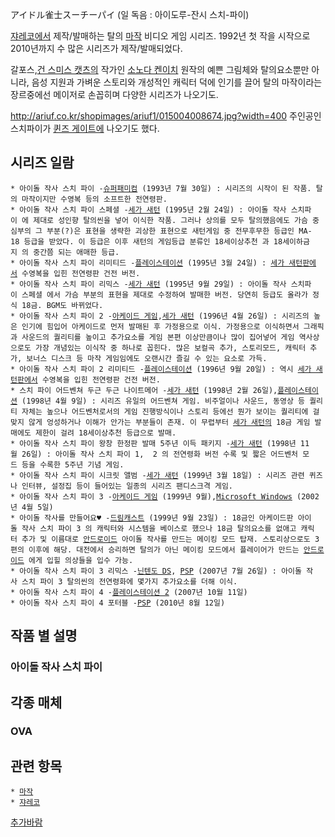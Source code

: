 アイドル雀士スーチーパイ (일 독음 : 아이도루-잔시 스치-파이)

[[쟈레코]]에서 제작/발매하는 탈의 [[마작]] 비디오 게임 시리즈. 1992년 첫 작을 시작으로 2010년까지 수 많은 시리즈가 제작/발매되었다.

갈포스,[[건 스미스 캣츠]]의 작가인 [[소노다 켄이치]] 원작의 예쁜 그림체와 탈의요소뿐만 아니라, 음성 지원과 가벼운 스토리와 개성적인 캐릭터 덕에 인기를 끌어 탈의 마작이라는 장르중에선 메이저로 손꼽히며 다양한 시리즈가 나오기도.

http://ariuf.co.kr/shopimages/ariuf1/015004008674.jpg?width=400
주인공인 스치파이가 [[퀸즈 게이트]]에 나오기도 했다.

== 시리즈 일람 ==
 * 아이돌 작사 스치 파이 -[[슈퍼패미컴]] (1993년 7월 30일) : 시리즈의 시작이 된 작품. 탈의 마작이지만 수영복 등의 소프트한 전연령판.
 * 아이돌 작사 스치 파이 스페셜 -[[세가 새턴]] (1995년 2월 24일) : 아이돌 작사 스치파이 에 제대로 성인향 탈의씬을 넣어 이식한 작품. 그러나 상의를 모두 탈의했음에도 가슴 중심부의 그 부분(?)은 표현을 생략한 괴상한 표현으로 새턴게임 중 전무후무한 등급인 MA-18 등급을 받았다. 이 등급은 이후 새턴의 게임등급 분류인 18세이상추천 과 18세이하금지 의 중간쯤 되는 애매한 등급.
 * 아이돌 작사 스치 파이 리미티드 -[[플레이스테이션]] (1995년 3월 24일) : [[세가 새턴]]판에서 수영복을 입힌 전연령판 건전 버전.
 * 아이돌 작사 스치 파이 리믹스 -[[세가 새턴]] (1995년 9월 29일) : 아이돌 작사 스치파이 스페셜 에서 가슴 부분의 표현을 제대로 수정하여 발매한 버전. 당연히 등급도 올라가 정식 18금. BGM도 바뀌었다.
 * 아이돌 작사 스치 파이 2 -[[아케이드 게임]],[[세가 새턴]] (1996년 4월 26일) : 시리즈의 높은 인기에 힘입어 아케이드로 먼저 발매된 후 가정용으로 이식. 가정용으로 이식하면서 그래픽과 사운드의 퀄리티를 높이고 추가요소를 게임 본편 이상만큼이나 많이 집어넣어 게임 역사상으로도 가장 개념있는 이식작 중 하나로 꼽힌다. 많은 보컬곡 추가, 스토리모드, 캐릭터 추가, 보너스 디스크 등 마작 게임임에도 오랜시간 즐길 수 있는 요소로 가득. 
 * 아이돌 작사 스치 파이 2 리미티드 -[[플레이스테이션]] (1996년 9월 20일) : 역시 [[세가 새턴]]판에서 수영복을 입힌 전연령판 건전 버전.
 * 스치 파이 어드벤쳐 두근 두근 나이트메어 -[[세가 새턴]] (1998년 2월 26일),[[플레이스테이션]] (1998년 4월 9일) : 시리즈 유일의 어드벤쳐 게임. 비주얼이나 사운드, 동영상 등 퀄리티 자체는 높으나 어드벤처로서의 게임 진행방식이나 스토리 등에선 뭔가 보이는 퀄리티에 걸맞지 않게 엉성하거나 이해가 안가는 부분들이 존재. 이 무렵부터 [[세가 새턴]]의 18금 게임 발매에도 제한이 걸려 18세이상추천 등급으로 발매. 
 * 아이돌 작사 스치 파이 왕창 한정판 발매 5주년 이득 패키지 -[[세가 새턴]] (1998년 11월 26일) : 아이돌 작사 스치 파이 1,  2 의 전연령화 버전 수록 및 짧은 어드벤처 모드 등을 수록한 5주년 기념 게임. 
 * 아이돌 작사 스치 파이 시크릿 앨범 -[[세가 새턴]] (1999년 3월 18일) : 시리즈 관련 퀴즈나 인터뷰, 설정집 등이 들어있는 일종의 시리즈 팬디스크격 게임.
 * 아이돌 작사 스치 파이 3 -[[아케이드 게임]] (1999년 9월),[[Microsoft Windows]] (2002년 4월 5일)
 * 아이돌 작사를 만들어요♥ -[[드림캐스트]] (1999년 9월 23일) : 18금인 아케이드판 아이돌 작사 스치 파이 3 의 캐릭터와 시스템을 베이스로 했으나 18금 탈의요소를 없애고 캐릭터 추가 및 이름대로 [[안드로이드]] 아이돌 작사를 만드는 메이킹 모드 탑재. 스토리상으로도 3편의 이후에 해당. 대전에서 승리하면 탈의가 아닌 메이킹 모드에서 플레이어가 만드는 [[안드로이드]] 에게 입힐 의상들을 입수 가능. 
 * 아이돌 작사 스치 파이 3 리믹스 -[[닌텐도 DS]], [[PSP]] (2007년 7월 26일) : 아이돌 작사 스치 파이 3 탈의씬의 전연령화에 몇가지 추가요소를 더해 이식.
 * 아이돌 작사 스치 파이 4 -[[플레이스테이션 2]] (2007년 10월 11일)
 * 아이돌 작사 스치 파이 4 포터블 -[[PSP]] (2010년 8월 12일) 
 


== 작품 별 설명 ==

=== 아이돌 작사 스치 파이 ===

== 각종 매체 ==

=== OVA ===

== 관련 항목 ==

 * [[마작]]
 * [[쟈레코]]

[[추가바람]]
